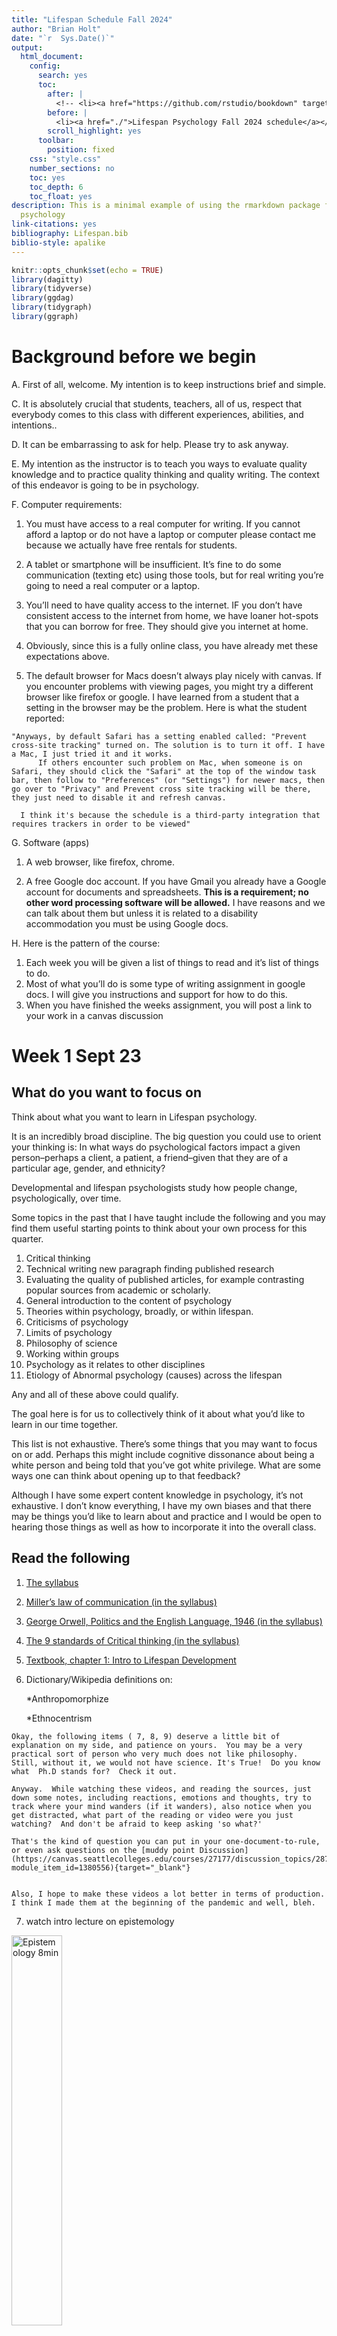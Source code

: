 ```yaml
---
title: "Lifespan Schedule Fall 2024"
author: "Brian Holt"
date: "`r  Sys.Date()`"
output:
  html_document:
    config:
      search: yes
      toc:
        after: |
          <!-- <li><a href="https://github.com/rstudio/bookdown" target="blank">Published with bookdown</a></li> -->
        before: |
          <li><a href="./">Lifespan Psychology Fall 2024 schedule</a></li>
        scroll_highlight: yes
      toolbar:
        position: fixed
    css: "style.css"
    number_sections: no
    toc: yes
    toc_depth: 6
    toc_float: yes
description: This is a minimal example of using the rmarkdown package for Lifespan
  psychology
link-citations: yes
bibliography: Lifespan.bib
biblio-style: apalike
---
```


<!-- if (FALSE) { -->
<!-- # upload a document -->
<!-- result <- rsconnect::rpubsUpload(title="abnormal_schedule", originalDoc="abnormal_schedule.Rmd",contentFile="abnormal_schedule.html") -->
<!-- if (!is.null(result$continueUrl)) -->
<!--    browseURL(result$continueUrl) -->
<!-- else -->
<!--    stop(result$error) -->

<!-- # update the same document with a new title -->
<!-- updateResult <- rsconnect::rpubsUpload("Abnormal_schedule", "abnormal_schedule.html", -->
<!--                             id = result$id) -->
<!-- } -->


```r
knitr::opts_chunk$set(echo = TRUE)
library(dagitty)
library(tidyverse)
library(ggdag)
library(tidygraph)
library(ggraph)
```


# Background before we begin

  A. First of all, welcome. My intention is to keep instructions brief and simple. 


  C. It is absolutely crucial that students, teachers, all of us, respect that everybody comes to this class with different experiences, abilities, and intentions..

  D. It can be embarrassing to ask for help. Please try to ask anyway.

  E. My intention as the instructor is to teach you ways to evaluate quality knowledge and to practice quality thinking and quality writing. The context of this endeavor is going to be in psychology.

  F. Computer requirements: 

   1. You must have access to a real computer for writing. If you cannot afford a laptop or do not have a laptop or computer please contact me because we actually have free rentals for students. 

   2. A tablet or smartphone will be insufficient. It's fine to do some communication (texting etc) using those tools, but for real writing you're going to need a real computer or a laptop. 
  
  3. You'll need to have quality access to the internet.  IF you don't have consistent access to the internet from home, we have loaner hot-spots that you can borrow for free.  They should give you internet at home.
  
  4. Obviously, since this is a fully online class, you have already met these expectations above. 
  
  5. The default browser for Macs doesn't always play nicely with canvas. If you encounter problems with viewing pages, you might try a different browser like firefox or google. I have learned from a student that a setting in the browser may be the problem.  Here is what the student reported:
      
```block
"Anyways, by default Safari has a setting enabled called: "Prevent cross-site tracking" turned on. The solution is to turn it off. I have a Mac, I just tried it and it works.
      If others encounter such problem on Mac, when someone is on Safari, they should click the "Safari" at the top of the window task bar, then follow to "Preferences" (or "Settings") for newer macs, then go over to "Privacy" and Prevent cross site tracking will be there, they just need to disable it and refresh canvas. 
    
  I think it's because the schedule is a third-party integration that requires trackers in order to be viewed"
```

G. Software (apps)

  1. A web browser, like firefox, chrome. 

  2. A free Google doc account. If you have Gmail you already have a Google account for documents and spreadsheets. **This is a requirement; no other word processing software will be allowed.** I have reasons and we can talk about them but unless it is related to a disability accommodation you must be using Google docs.



H. Here is the pattern of the course: 

  1. Each week you will be given a list of things to read and it's list of things to do. 
  2. Most of what you'll do is some type of writing assignment in google docs. I will give you instructions and support for how to do this. 
  3. When you have finished the weeks assignment, you will post a link to your work in a canvas discussion


# Week 1 Sept 23 {#Week1} 

## What do you want to focus on
Think about what you want to learn in Lifespan psychology.

It is an incredibly broad discipline. The big question you could use to orient your thinking is: In what ways do psychological factors impact a given person--perhaps a client, a patient, a friend--given that they are of a particular age, gender, and ethnicity? 

Developmental and lifespan psychologists study how people change, psychologically, over time. 

Some topics in the past that I have taught include the following and you may find them useful starting points to think about your own process for this quarter.

1. Critical thinking
2. Technical writing new paragraph finding published research
3. Evaluating the quality of published articles, for example contrasting popular sources from academic or scholarly.
4. General introduction to the content of psychology
5. Theories within psychology, broadly, or within lifespan.
6. Criticisms of psychology
7. Limits of psychology
8. Philosophy of science
9. Working within groups
10. Psychology as it relates to other disciplines
11. Etiology of Abnormal psychology (causes) across the lifespan


Any and all of these above could qualify.

The goal here is for us to collectively think of it about what you'd like to learn in our time together.

This list is not exhaustive. There's some things that you may want to focus on or add. Perhaps this might include cognitive dissonance about being a white person and being told that you've got white privilege. What are some ways one can think about opening up to that feedback?

Although I have some expert content knowledge in psychology, it's not exhaustive. I don't know everything, I have my own biases and that there may be things you'd like to learn about and practice and I would be open to hearing those things as well as how to incorporate it into the overall class. 

## Read the following

1. [The syllabus](https://docs.google.com/document/d/1hHGE7PPBB5xDwvGxhtKinwrFJeie9Ab5Ex2W1Advm1E/edit?usp=sharing){target='_blank'}

2. [Miller's law of communication (in the syllabus)](https://docs.google.com/document/d/1hHGE7PPBB5xDwvGxhtKinwrFJeie9Ab5Ex2W1Advm1E/edit#heading=h.exo9wouxy9qk){target='_blank'}

3. [George Orwell, Politics and the English Language, 1946 (in the syllabus)](https://docs.google.com/document/d/1hHGE7PPBB5xDwvGxhtKinwrFJeie9Ab5Ex2W1Advm1E/edit#heading=h.x9ksgtnaprc6){target='_blank'}

4. [The 9 standards of Critical thinking (in the syllabus)](https://docs.google.com/document/d/1hHGE7PPBB5xDwvGxhtKinwrFJeie9Ab5Ex2W1Advm1E/edit#heading=h.k5t92q2xnj70){target='_blank'}

5. [Textbook, chapter 1: Intro to Lifespan Development](https://socialsci.libretexts.org/Bookshelves/Human_Development/Book%3A_Lifespan_Development_-_A_Psychological_Perspective_(Lally_and_Valentine-French)/01%3A_Introduction_to_Lifespan_Development){target="_blank"}

6. Dictionary/Wikipedia definitions on: 

      *Anthropomorphize
 
      *Ethnocentrism


```block

Okay, the following items ( 7, 8, 9) deserve a little bit of explanation on my side, and patience on yours.  You may be a very practical sort of person who very much does not like philosophy.  Still, without it, we would not have science. It's True!  Do you know what  Ph.D stands for?  Check it out.

Anyway.  While watching these videos, and reading the sources, just down some notes, including reactions, emotions and thoughts, try to track where your mind wanders (if it wanders), also notice when you get distracted, what part of the reading or video were you just watching?  And don't be afraid to keep asking 'so what?'

That's the kind of question you can put in your one-document-to-rule, or even ask questions on the [muddy point Discussion](https://canvas.seattlecolleges.edu/courses/27177/discussion_topics/287335?module_item_id=1380556){target="_blank"}


Also, I hope to make these videos a lot better in terms of production.  I think I made them at the beginning of the pandemic and well, bleh.
```


7. watch intro lecture on epistemology

[![Epistemology 8min](../images/Epistemology_better.png){width="40%"}](https://youtu.be/L6fcTl_js5g "Epistemology"){target="_blank"}

8. **Skim from page 2**, sub heading "The Theory of Knowledge"** of the article: An introduction to Stephen C. Pepper's
philosophical system via
_World Hypotheses: A Study in Evidence_**, @berryIntroductionStephenPepper1984 [shortcut link ](https://link.springer.com/content/pdf/10.3758%2FBF03333873.pdf){target="_blank"}

9. Watch two vids on Ontology, essentially a review of the World hypotheses reading above:

[![Ontology 1 7 min](../images/Ontology_Mech_Organ.png){width="40%"}](https://youtu.be/_7hkv6O-nBY "Ontology 1"){target="_blank"}

[![Ontology 1 7 min](../images/Ontology_form_context.png){width="40%"}](https://www.youtube.com/watch?v=gbdqJ0ZGvLM "Ontology 2"){target="_blank"}

10. Read about "stereotype threat".  Not stereotypes.  There is a difference.  You'll need to find a source or two on your own.  


## Do the following

1. Introduce yourself in the canvas discussion [#introductions](https://canvas.seattlecolleges.edu/courses/27177/discussion_topics/287333?module_item_id=1380555){target="_blank"} 

2. Write something about what interests you about Lifespan psychology in your one google doc. Be sure to give it a title.  You can also insert a page break between your writings.  

3. On the same google document, make a new page, title it, and write some thoughts down to the following prompts.  When you are done, post to the [#week_1 Discussion](https://canvas.seattlecolleges.edu/courses/27177/discussion_topics/284037?module_item_id=1364158){target='_blank'} by including a link to your document from step 2 above.

    a) What is your process for thinking clearly?

    b) How do you know something is true?
    

4. Read some of your classmates' posts and comment on some. 

The idea is to be doing weekly writing about the things we read and the prompts that I give you and then you're going to share that information in canvas.



# Week 2 Sept 30 {#Week2}
## Orientation

There are several things to think about this week. And I'm probably giving you too much to do so I want you to be thoughtful about your limits and to focus on the things that interest you.

One broad way to look at lifespan psychology is to see how textbooks break the units up:
Developmental psychology textbooks typically break every unit into three sections and sometimes that shows up in each chapter. Basically biological section cognitive section and a social / emotional section.

I like to call this the Humpty Dumpty approach to studying people. We break complex individuals into sections.

Biological |  Cognitive | Social
---|---|---|
What biological changes are there?| What cognitive changes?| what social/emotional?|
E.g.,: number of neurons| short term memory capacity|ability to code shift

This pattern is repeated throughout the text. And it's not a bad framework.

Because this is a psychology class I prefer to spend time thinking about psychology and not biology. There are cases where we've got pretty clear evidence that biological insults can lead to psychological impact. And in those situations I reluctantly like to learn a little bit about them. Reluctantly because I find that biological insults are pretty rare and knowing about them and more generally how the brain works doesn't often lead to knowing how to handle a particular psychological situation.  Just because my kid has an immature brain and can't tolerate frustration does nothing for me when I am trying to actually help him. 

I actually think that a lot of the biological influences on human behavior, though important, are really secondary to how complex humans are when it comes to their language and cognitive abilities. But that's my perspective.

This week we sprint through a few chapters and think about prenatal, infants, and toddlers.  

## Supporting materials

If I were to be doing this in a traditional class I'd be quizzing you on this stuff, but for our purposes, it may be sufficient for you to read these or at least skim them and to reflect on whether or not any of them grab your attention. If they do grab your attention, that's an indicator that you may want to explore that content more which means you should let me know that so I can help guide your exploration.

<!-- ### Chapter 2 and 3 Learning Objectives -->

<!--  * Some learning objectives for the textbook (not necessarily the course) can be found here [Lally and Valentine-French Lifespan textbook learning objectives](https://docs.google.com/document/d/1Gd39NAUlu-xPQp_JzwjIHGXgthGX5cUIbJ2gjkIOG-4/edit?usp=sharing){target='_blank'} -->

<!--  * [Textbook Vocabulary](https://docs.google.com/document/d/19Uv56eqUwrmIkzcJWUVr1cJEKWFWxEQrSCMgfJ8NYAA/edit?usp=sharing){target='_blank'} -->

## Read/watch some stuff

0. [Watch video on writing guide](https://youtu.be/ytWuC6tns_w){target="_blank"}

1. Skim the [Textbook, chapter 2: Heredity and prenatal development](https://socialsci.libretexts.org/Bookshelves/Human_Development/Book%3A_Lifespan_Development_-_A_Psychological_Perspective_(Lally_and_Valentine-French)/02%3A_Heredity_Prenatal_Development_and_Birth){target="_blank"}  
2. Skim the [Textbook, chapter 3: Infancy and toddlers](https://socialsci.libretexts.org/Bookshelves/Human_Development/Book%3A_Lifespan_Development_-_A_Psychological_Perspective_(Lally_and_Valentine-French)/03%3A_Infancy_and_Toddlerhood){target="_blank"}

3. Read/skim @schwartzImportanceStupidityScientific2008.  Take notes on more then just the content.  Note your emotional reactions and where your mind goes. Added 1/9/23:  Here is the direct link to the article (so you don't have to jump to the bottom of this document to get it): [Importance of Stupidity, Schwartz 2008](https://journals.biologists.com/jcs/article/121/11/1771/30038/The-importance-of-stupidity-in-scientific-research){target="_blank"}

```block
A few things:

1) note that the first link for the Schwartz article doesn't take you to the article; it takes you to the references in the schedule.  There, you will sometimes find the link to the actual article; other times you may have to use our library's database. I've added a direct link above.

2) If you've taken one of my classes in the recent few years you have read The Schwartz article and so I'm sorry that you get to read it again. However, there's a good reason to review it, and another reason for me assigning it is that not everybody who is in this life span class has had my other classes. 
```

4. [ 48 minutes Watch dev video from Bilkent University (Turkey) Dr. Hande Ilgaz, Ph.D.](https://www.youtube.com/watch?v=s3iDxvk7Cck){target='_blank'} @bilkentuniversitesiDevelopmentalPsychologyLecture2017 

    * as an aside, there are several things in the video that are incorrect.  For instance, I don't believe Darwin said that genes are passed down from one to their offspring.  He hypothesized something must be, but he did not know the mechanism.  That knowledge came later.  He also didn't advocate for 'survival of the fittest,' a concept that is actually contradictory to his theory. At best it could be described as 'survival of the fittest group' because there are some genetic traits that are quite harmful to individuals but helpful to the group (sickle cell anemia being the obvious one).
      
    * When the video gets to the section on theories, you may want to pause, revisit the ontology videos from week 1, and then listen for content that overlaps.  
    
    * There is a short segment in the video discussing the history of Thalidomide.  <u>It's brutal.</u>  Speaking of theories, the professor does a good job introducing them in the next video:
    
5. [ Developmental Psych Lecture 2 from Bilkent University (Turkey) Dr. Hande Ilgaz, Ph.D.](https://www.youtube.com/watch?v=dsxFq9TATPo){target='_blank'}@bilkentuniversitesiDevelopmentalPsychologyLecture2017a

6. Read [William perry developmental stages as summarized by William Rappaport](https://cse.buffalo.edu/~rapaport/perry.positions.html){target='_blank'} @rappaportWILLIAMPERRYSCHEME2018

## Do some stuff

So, that's a lot of reading/watching.

A. Synthesize the following readings: @rappaportWILLIAMPERRYSCHEME2018, @schwartzImportanceStupidityScientific2008, in your google document.


```block

Please do not summarize these articles.  Synthesize.  Use the lecture just below to help

```

  * [Lecture on one way to write a synthesis paper--This should pop-up a new tab/window but you'll have to log in to canvas because that is how the videos are stored.](https://northseattle.hosted.panopto.com/Panopto/Pages/Viewer.aspx?id=44737fc2-c8cb-4286-9dcf-ac4b011de256){target='_blank'}

  * [Quick 6 min intro on critical thinking](https://www.youtube.com/watch?v=3CkLAMLTkmI&feature=youtu.be){target='_blank'}


B.  In your one document to rule them all, write 3 questions you have about each of the first 3 chapters in your textbook. You don't need to share the google doc again, but pick 1 question from the list you generated, and post it in the [#muddy-points discussion](https://canvas.seattlecolleges.edu/courses/27177/discussion_topics/287335?module_item_id=1380556){target='_blank'}.

C. When you have finished week 1 and 2's work and have put your writings into your google doc, copy your google doc's link and share it to [#week-2 Discussion](https://canvas.seattlecolleges.edu/courses/27177/discussion_topics/287331?module_item_id=1380552){target='_blank'}


# Week 3 Oct 7 {#Week3}

## Read some stuff

A. Read Chapter 4 from your [Textbook](https://socialsci.libretexts.org/Bookshelves/Human_Development/Book%3A_Lifespan_Development_-_A_Psychological_Perspective_(Lally_and_Valentine-French)/04%3A_Early_Childhood){target='_blank'}

B. Watch this playlist of youtube videos from your instructor on [Piaget's theory of equilibrium](https://youtube.com/playlist?list=PLDEwZwMNQswtr-oKhhK78fBfQlBLZHTN9){target='_blank'}

C. Watch this [toddler react to his candy being eaten](https://www.youtube.com/watch?v=PN2F1zxOC8w){target='_blank'}

## Do some stuff

A. [Do this case study about a 9 month old](https://docs.google.com/document/d/1Rv6Ll4eyxhb58BbklUuBKXgUo_3lsPtWKWBoiiusxdg/edit?usp=sharing){target='_blank'}


B. Ponder a bit and write some thoughts (in your one doc) about the 3 yr old finding out that his candy was eaten. Maybe consider whether this kiddo reacted that ways due to nature or nurture (that, by the way, is a false choice).  Muse a bit. (Mention of a nature nurture channel has been deleted.  Just put your work into your google doc).

C. What are the differences between the following (there can also be overlap):

  * sensation

  * perception

  * cognition

D. How can you tell whether a 1 year old is doing one or the other of these?  This is a very challenging question, likely too challenging for our level.  But how would you approach organizing some ideas, questions, readings?  Don't try to come to a concrete answer...you don't have time. 

E. When done, post to the Canvas discussion: [#week-3](https://canvas.seattlecolleges.edu/courses/27177/discussion_topics/289717){target='_blank'}


# Week 4 Oct 14 {#week4}

## Quick check in

[17 minute video on the class, critical thinking, very brief workflow](https://youtu.be/I0dhj5BoWIE){target='_blank'}

## Orientation
Getting into week 4 and the rest of the quarter you're going to find that the chapters we're going to be a little bit more intense and broad because once you get out of infancy you begin to the rapid development in all aspects of psychology and that means we need more words to describe what's going on.

Some big topics in this chapter, somewhat in the chapter's organization:

themes| |  
---|---|---
toilet training | parenting styles |siblings
memory | cognitive development | motor skills (fine and gross)
gender | autism |theory of mind
 sexuality|play | child care

Wow that seems like a big spread of content. 

Because this is about the time where memory skills began to bloom, this chapter goes into more depth about the cognitive model of memory (which overlaps with some of the things I said in replies of the #muddy-point channel)

### Chapter 4 Learning Objectives

 * Some learning objectives for the textbook (not necessarily the course) can be found here [Lally and Valentine-French Lifespan textbook learning objectives](https://docs.google.com/document/d/1Gd39NAUlu-xPQp_JzwjIHGXgthGX5cUIbJ2gjkIOG-4/edit?usp=sharing){target='_blank'}

 * [Textbook Vocabulary](https://docs.google.com/document/d/19Uv56eqUwrmIkzcJWUVr1cJEKWFWxEQrSCMgfJ8NYAA/edit?usp=sharing){target='_blank'}



## Read some stuff

1. First do this: write down your ideas about the effectiveness of spanking children.  Just a few sentences will do.  Maybe answer whether you think it works, and why or why not. 

2. [Read Chapter 4, Early Childhood](https://socialsci.libretexts.org/Bookshelves/Human_Development/Book%3A_Lifespan_Development_-_A_Psychological_Perspective_(Lally_and_Valentine-French)/04%3A_Early_Childhood){target='_blank'}

3. [Watch this broad over view of Erikson's theory 22 minutes](https://youtu.be/TQwUNb3Sec0){target='_blank'}
  
4. Read the following on spanking
   * [Scientific American https://www.scientificamerican.com/article/what-science-really-says-about-spanking/](https://www.scientificamerican.com/article/what-science-really-says-about-spanking/){target='_blank'}
   * Skim this for differences [APA on spanking https://www.apa.org/monitor/2012/04/spanking](https://www.apa.org/monitor/2012/04/spanking){target='_blank'}

5. Search for and find some data on the development of Object Permanence, world wide.  This might be really hard to do. You might begin with google scholar. 

6. Consider the breadth of this chapter.  Pick 1 or 2 topics from the chapter and do some digging on some content that you think would be helpful to you either personally or professionally.  

```block
The next two items are links into canvas/panapto folders (not videos directly) because I'm using copyrighted videos (from previous textbooks) that I don't want to put up on youtube.

If you can't access them, please let me know
```
.

7. Watch videos and Brian Commentary on Attachment and the strange situation
    * Read (re-read) text on attachment theory as a reminder
    * Watch the commentary videos last
    * [link to Canvas/panopto folder containing videos](https://northseattle.hosted.panopto.com/Panopto/Pages/Sessions/List.aspx?folderID=a1013365-c0ed-4597-9853-ad130120ab30){target='_blank'}

8. Watch videos and Brian Commentary on Theory of Mind
    * Read (re-read) text on Theory of mind as a reminder
    * Watch the commentary videos last
    * [link to Canvas/panopto folder containing videos https://northseattle.hosted.panopto.com/Panopto/Pages/Sessions/List.aspx?folderID=ca3d24ba-08e9-4213-bb57-ad13012095be](https://northseattle.hosted.panopto.com/Panopto/Pages/Sessions/List.aspx?folderID=ca3d24ba-08e9-4213-bb57-ad13012095be){target='_blank'}


## Do some stuff

 A. in your one Google doc, make a heading/title and write a bit about what you found in terms of object permanence. 
 
 B. Revisit your thoughts from #1 above. Has your mind changed about spanking? What would you tell friends who spank their kids?  For this last question, how would you deliver that information? For that matter, what would prevent you from talking to your friends about spanking? 
 
 C. From #6 above, write a few paragraphs of what you found, what you think. 
 
 D. Post your work to [#week4](https://canvas.seattlecolleges.edu/courses/27182/discussion_topics/291480?module_item_id=1392459){target='_blank'} .


# Appendix

## Using the library {#useLibrary} 

The library has set up a simple library guide for our class.  You can find it here: [Abnormal Psychology library guide](https://libguides.northseattle.edu/psych220). I

```block
<span class='sidenote'>Note: Don't pay for articles</span>

One important word of advice is to never pay for a scholarly article. If you go online and use Google, or even Google Scholar to find online sources, you may be directed to the publication that will charge you a large amount of money to access just one article.  So don’t do that.

Generally there are ways to get articles through our library, so don't pay for articles.
```


To get started with our readings, you'll need to use our Library (online, of course) to obtain many of the articles.  

Finding journal articles is a skill that gets better with practice.  This happens to be why Librarians are so helpful.  They've actually been trained so if you can't find an article, it's okay to ask librarians for help.  

In fact, here is how you can [get help from North Seattle's library staff](https://libguides.northseattle.edu/welcome/askus). 



### Relationship of an article to its Journal

Using hierarchies helps us organize information. Journal articles, or for that matter the file directories on your computer, work somewhat like an address for a person's home. There are several different parts that give us information to track down and locate whatever it is we're looking for, be it a computer file, or Journal article. Basically, a journal article  has the following components, some of which may be familiar to you :

      Database (of periodicals)
        Periodical (eg., magazine, newspaper, scholarly journal)
         Year (of publication)
           Volume Number
            Volumne Issue number
             Page Number (optional, often unnecessary)
               Article Title
                  Author

So, to find an article, you'll need to know the parts above.  When you are given a list of references, or citations, nearly all of the information needed above is given to  you.  What is not given, or at least is done implicitly with web searches, is access to the top part, the database.  

#### Here is a typical citation:

>Author(s). (year of pub). "Article Title." <span class='underline'>Periodical title</span>. Volume Number (issue number).

The information in a citation isn't presented in the same hierarchy as above, but all of the necessary parts are there.  

Here is an example citation (reference) for something we may read.  Can you identify the periodical?

>Jay Efran, Michael Lukens, Mitchell Greene. 2007. “Defining Psychotherapy: The Last 25 Years Have Taught Us That It’s Neither Art nor Science.” <span class='underline'>Psychotherapy Networker</span> 31 (2). 

Most of the items in the list above are self-explanatory. I want to focus a bit about periodicals.

```block
<span class='sidenote'>Note on formatting citations: underlining publication titles</span>

In print, publication titles are *italicized*.  I have a very hard time noticing that subtle font.  

When you submit a written manuscript for printing, publication titles are <span style='text-decoration: underline'>underlined</span> because traditionally manuscripts were typed with typewriters, and to be able to type italicized words required an entire additional alphabet represented in the hammers.  So, underlining was how you could emphasize a word, and the printer--a physical person--could notice the author's formatting intent and correctly publish the final product in italics. 

It's a bit different now with our computers, obviously.  Still, I have a hard time seeing italicized words and will occasionally use underline. 

So, sometimes I'll underline pub titles, sometimes I'll italicize. I have no rule on this.  I am chaos manifested.  Beware. 
```

#### Periodicals

These are just the names of the major publication. _The New York Times_, is colloquially known as a newspaper but technically it is a periodical. <span class='underline'>The Journal of Abnormal Psychology</span> is also a periodical. 

When we search for articles, we have to first know which journal, or periodical, owns that article.  So it is a little counter intuitive but once we have identified an article we would like to read, we have to first find out whether or not our College has access to that periodical.  

To do that, we have to use our colleges periodical locator.

### Finding a journal using Periodical locator

#### Periodical locator {#PeriodicalLocator} 

Notice the first link within [North's Article page](https://libguides.northseattle.edu/welcome/articles){target="_blank"}.  It should say "Periodical Locator"

There are many databases, inside of these databases are pages of journals, and inside those journals are articles. 

**We need to use the periodical locator to determine which database houses which periodical.  With that, we can then open up that periodical and get the article**


```block
<span class='sidenote'>Note on 'free' articles and tuition/fees</span>

Part of the fees that you pay as a student are used to pay subscriptions for these periodical databases. We have a small, but pretty good selection. Major universities have much larger collections due to their size and tuition/fee structure.

So in a way, you are **not** actually getting this for free because you are paying for library access. That's the benefit of taking classes from a college. If you were not an active student, you would not be able to see many of these articles.

So, download them all!
```

##### Here's the main point: {#libraryMainPoint} 

I've given you a list of Articles to read. To read them, you must first find them; some will be out in the internet, some will be in our schools' databases. So, use the information I've given you to find out which location (database, Wikipedia, Google, Google scholar) you'll need to search to obtain the full article. You will start by using the periodicals locator tool.

Let's use that @efran_defining_2007 article.  

1. Go to  [North's Article page](https://libguides.northseattle.edu/welcome/articles) and click on the periodical locator.  

2. Type in the name of the periodical for Efran's piece. 

You will see a link with the periodical's name.  Go ahead and click on this but beware of the next instruction:

3. Once you have clicked on that link you may want to start searching within that publication. But do not do that. Instead, notice a little bit further down the search box you should see something that says "View online" and beneath that you should see something that says "proquest research library".   It’s this piece we need.

    That Proquest research library is the database that you've all paid fees to access. So you need to remember that database name.  Or, I think now you can just click on it and skip to step 8.

4. While remembering that database name, you need to go back to  [North's Article page](https://libguides.northseattle.edu/welcome/articles).

5. Notice what is presented here.  You can see Periodical locator, but notice "A to Z" list of databases.  (You might also notice just below two links; one to academic search and the other to Proquest).



6. Click on "A to Z"

7. You might notice that there are 67 databases that North Seattle has premium access to. In our case we're going to be looking for the proquest direct database. And we can either click on the letter "P" or we can just type in proquest direct.


```block
<span class='sidenote'>Note on Popular sources</span>

You may also notice the little tag "popular" next to proquest link.  That's an indicator that the articles are not peer reviewed and so aren't exactly cutting edge science. Even though this particular journal we are looking for, _Psychotherapy Networker_, is flagged as a popular type, it is a place for therapists to share their thoughts on the profession so there is a lot of value in it.

For help in distinguishing the different types of sources, the library has some guides:

* [Scholar vs popular](http://libguides.northseattle.edu/c.php?g=97441&p=630690)

* [Find Scholarly Journals](http://libguides.northseattle.edu/c.php?g=97441&p=630669)

```

8. Opening Proquest from your home, or remotely, you will need to validate your credentials. In other words, you need to prove that your are in fact a student of North Seattle before you can continue, which is why you've been prompted for your @ seattlecolleges.edu email and password. Once you do that you'll then be able to see inside of the proquest database. Then you can now search for the article.

     - 8a. If you don't know your @ seattlecolleges.edu email, or email password, you can go to this location [https://tools.seattlecolleges.edu/Initialize/resetmypassword](https://tools.seattlecolleges.edu/Initialize/resetmypassword){target='_blank'} to update it, reset/change the password. If you still can't get access, let me know.
<p>     </p>
9. You should see a simple search box, where you can enter important bits of information. I often start with the author's last name, in this case, Efran,and then some unique identifying feature of the article. A few key words of the article title, or perhaps the full article title will be useful.

But notice that next to the text boxes there are drop down menus. You need to use those, otherwise the search engine will just search for your terms anywhere in the document and will provide too many 'hits'. Instead, you should indicate ‘Efran’ as author, and "defining" in the document title. (of course, you could search any way you like).

When you search for those two terms in their respective fields, you will get two hits and one of them is the article we need. You should notice that it is a full text, not all databases provide full text documents. But in this case it's a full text. You can either print it or read it online.

Yay.  Now you can find the other articles. 

### A quick video of the process (some day once ctclink matures)

## Anatomy of a journal article

#### Title
#### Abstract
#### Introduction
##### Lit review
##### hypothesis
#### Methods
##### Participants
##### Materials
##### Procedure
#### Results
#### Discussion
#### References




`r if (knitr:::is_html_output()) '
# References {-}
'`
